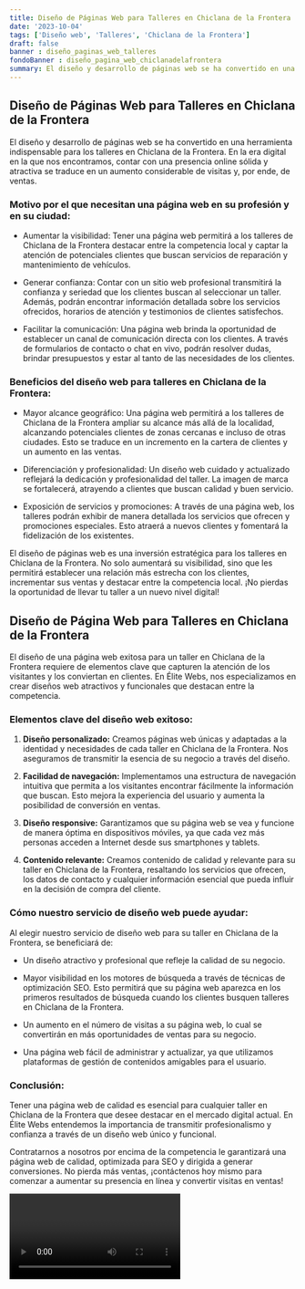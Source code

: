 ```yaml
---
title: Diseño de Páginas Web para Talleres en Chiclana de la Frontera
date: '2023-10-04'
tags: ['Diseño web', 'Talleres', 'Chiclana de la Frontera']
draft: false
banner : diseño_paginas_web_talleres
fondoBanner : diseño_pagina_web_chiclanadelafrontera
summary: El diseño y desarrollo de páginas web se ha convertido en una herramienta indispensable para los talleres en Chiclana de la Frontera. En la era digital en la que nos encontramos, contar con una presencia online sólida y atractiva se traduce en un aumento considerable de visitas y, por ende, de ventas.
---
```


## Diseño de Páginas Web para Talleres en Chiclana de la Frontera

El diseño y desarrollo de páginas web se ha convertido en una herramienta indispensable para los talleres en Chiclana de la Frontera. En la era digital en la que nos encontramos, contar con una presencia online sólida y atractiva se traduce en un aumento considerable de visitas y, por ende, de ventas.

### Motivo por el que necesitan una página web en su profesión y en su ciudad:

- Aumentar la visibilidad: Tener una página web permitirá a los talleres de Chiclana de la Frontera destacar entre la competencia local y captar la atención de potenciales clientes que buscan servicios de reparación y mantenimiento de vehículos.

- Generar confianza: Contar con un sitio web profesional transmitirá la confianza y seriedad que los clientes buscan al seleccionar un taller. Además, podrán encontrar información detallada sobre los servicios ofrecidos, horarios de atención y testimonios de clientes satisfechos.

- Facilitar la comunicación: Una página web brinda la oportunidad de establecer un canal de comunicación directa con los clientes. A través de formularios de contacto o chat en vivo, podrán resolver dudas, brindar presupuestos y estar al tanto de las necesidades de los clientes.

### Beneficios del diseño web para talleres en Chiclana de la Frontera:

- Mayor alcance geográfico: Una página web permitirá a los talleres de Chiclana de la Frontera ampliar su alcance más allá de la localidad, alcanzando potenciales clientes de zonas cercanas e incluso de otras ciudades. Esto se traduce en un incremento en la cartera de clientes y un aumento en las ventas.

- Diferenciación y profesionalidad: Un diseño web cuidado y actualizado reflejará la dedicación y profesionalidad del taller. La imagen de marca se fortalecerá, atrayendo a clientes que buscan calidad y buen servicio.

- Exposición de servicios y promociones: A través de una página web, los talleres podrán exhibir de manera detallada los servicios que ofrecen y promociones especiales. Esto atraerá a nuevos clientes y fomentará la fidelización de los existentes.

El diseño de páginas web es una inversión estratégica para los talleres en Chiclana de la Frontera. No solo aumentará su visibilidad, sino que les permitirá establecer una relación más estrecha con los clientes, incrementar sus ventas y destacar entre la competencia local. ¡No pierdas la oportunidad de llevar tu taller a un nuevo nivel digital!

<GifSeo />

<Cta />

## Diseño de Página Web para Talleres en Chiclana de la Frontera

El diseño de una página web exitosa para un taller en Chiclana de la Frontera requiere de elementos clave que capturen la atención de los visitantes y los conviertan en clientes. En Élite Webs, nos especializamos en crear diseños web atractivos y funcionales que destacan entre la competencia.

### Elementos clave del diseño web exitoso:

1. **Diseño personalizado:** Creamos páginas web únicas y adaptadas a la identidad y necesidades de cada taller en Chiclana de la Frontera. Nos aseguramos de transmitir la esencia de su negocio a través del diseño.

2. **Facilidad de navegación:** Implementamos una estructura de navegación intuitiva que permita a los visitantes encontrar fácilmente la información que buscan. Esto mejora la experiencia del usuario y aumenta la posibilidad de conversión en ventas.

3. **Diseño responsive:** Garantizamos que su página web se vea y funcione de manera óptima en dispositivos móviles, ya que cada vez más personas acceden a Internet desde sus smartphones y tablets.

4. **Contenido relevante:** Creamos contenido de calidad y relevante para su taller en Chiclana de la Frontera, resaltando los servicios que ofrecen, los datos de contacto y cualquier información esencial que pueda influir en la decisión de compra del cliente.

### Cómo nuestro servicio de diseño web puede ayudar:

Al elegir nuestro servicio de diseño web para su taller en Chiclana de la Frontera, se beneficiará de:

- Un diseño atractivo y profesional que refleje la calidad de su negocio.

- Mayor visibilidad en los motores de búsqueda a través de técnicas de optimización SEO. Esto permitirá que su página web aparezca en los primeros resultados de búsqueda cuando los clientes busquen talleres en Chiclana de la Frontera.

- Un aumento en el número de visitas a su página web, lo cual se convertirán en más oportunidades de ventas para su negocio.

- Una página web fácil de administrar y actualizar, ya que utilizamos plataformas de gestión de contenidos amigables para el usuario.

### Conclusión:

Tener una página web de calidad es esencial para cualquier taller en Chiclana de la Frontera que desee destacar en el mercado digital actual. En Élite Webs entendemos la importancia de transmitir profesionalismo y confianza a través de un diseño web único y funcional.

Contratarnos a nosotros por encima de la competencia le garantizará una página web de calidad, optimizada para SEO y dirigida a generar conversiones. No pierda más ventas, ¡contáctenos hoy mismo para comenzar a aumentar su presencia en línea y convertir visitas en ventas!

<Video />

<CtaBot job='Talleres' city='Chiclana de la Frontera'/>

<Gmaps query='Chiclana de la Frontera+españa+maps' />